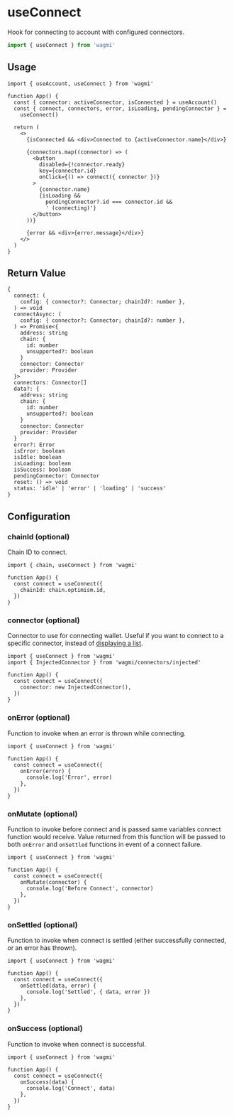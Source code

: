 # useConnect

Hook for connecting to account with configured connectors.

```ts
import { useConnect } from 'wagmi'
```

## Usage

```tsx
import { useAccount, useConnect } from 'wagmi'

function App() {
  const { connector: activeConnector, isConnected } = useAccount()
  const { connect, connectors, error, isLoading, pendingConnector } =
    useConnect()

  return (
    <>
      {isConnected && <div>Connected to {activeConnector.name}</div>}

      {connectors.map((connector) => (
        <button
          disabled={!connector.ready}
          key={connector.id}
          onClick={() => connect({ connector })}
        >
          {connector.name}
          {isLoading &&
            pendingConnector?.id === connector.id &&
            ' (connecting)'}
        </button>
      ))}

      {error && <div>{error.message}</div>}
    </>
  )
}
```

## Return Value

```tsx
{
  connect: (
    config: { connector?: Connector; chainId?: number },
  ) => void
  connectAsync: (
    config: { connector?: Connector; chainId?: number },
  ) => Promise<{
    address: string
    chain: {
      id: number
      unsupported?: boolean
    }
    connector: Connector
    provider: Provider
  }>
  connectors: Connector[]
  data?: {
    address: string
    chain: {
      id: number
      unsupported?: boolean
    }
    connector: Connector
    provider: Provider
  }
  error?: Error
  isError: boolean
  isIdle: boolean
  isLoading: boolean
  isSuccess: boolean
  pendingConnector: Connector
  reset: () => void
  status: 'idle' | 'error' | 'loading' | 'success'
}
```

## Configuration

### chainId (optional)

Chain ID to connect.

```tsx {6}
import { chain, useConnect } from 'wagmi'

function App() {
  const connect = useConnect({
    chainId: chain.optimism.id,
  })
}
```

### connector (optional)

Connector to use for connecting wallet. Useful if you want to connect to a specific connector, instead of [displaying a list](/docs/hooks/useConnect#usage).

```tsx {6}
import { useConnect } from 'wagmi'
import { InjectedConnector } from 'wagmi/connectors/injected'

function App() {
  const connect = useConnect({
    connector: new InjectedConnector(),
  })
}
```

### onError (optional)

Function to invoke when an error is thrown while connecting.

```tsx {5-7}
import { useConnect } from 'wagmi'

function App() {
  const connect = useConnect({
    onError(error) {
      console.log('Error', error)
    },
  })
}
```

### onMutate (optional)

Function to invoke before connect and is passed same variables connect function would receive. Value returned from this function will be passed to both `onError` and `onSettled` functions in event of a connect failure.

```tsx {5-7}
import { useConnect } from 'wagmi'

function App() {
  const connect = useConnect({
    onMutate(connector) {
      console.log('Before Connect', connector)
    },
  })
}
```

### onSettled (optional)

Function to invoke when connect is settled (either successfully connected, or an error has thrown).

```tsx {5-7}
import { useConnect } from 'wagmi'

function App() {
  const connect = useConnect({
    onSettled(data, error) {
      console.log('Settled', { data, error })
    },
  })
}
```

### onSuccess (optional)

Function to invoke when connect is successful.

```tsx {5-7}
import { useConnect } from 'wagmi'

function App() {
  const connect = useConnect({
    onSuccess(data) {
      console.log('Connect', data)
    },
  })
}
```
